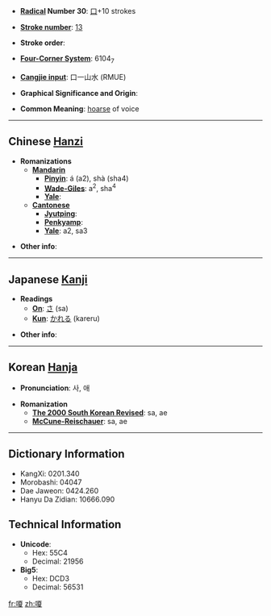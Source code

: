 * '''[[Wiktionary:Chinese radical index| Radical]] Number 30''': [[Wiktionary:Chinese radical index 口|口]]+10 strokes

* '''[[Wiktionary:Chinese total strokes index|Stroke number]]''': [[Wiktionary:Chinese total strokes index 13|13]]

* '''Stroke order''': 

* '''[[Wiktionary:Chinese four corner index|Four-Corner System]]''': 6104<sub>7</sub>

* '''[[Wiktionary:Chinese Cangjie index|Cangjie input]]''': 口一山水 (RMUE)

* '''Graphical Significance and Origin''': 

* '''Common Meaning''': [[hoarse]] of voice

----

== Chinese [[Hanzi]] ==

* '''Romanizations'''
** '''[[Mandarin]]'''
*** '''[[Pinyin]]''': á (a2), shà (sha4)
*** '''[[Wade-Giles]]''': a<sup>2</sup>, sha<sup>4</sup>
*** '''[[Yale]]''': 
** '''[[Cantonese]]'''
*** '''[[Jyutping]]''':
*** '''[[Penkyamp]]''': 
*** '''[[Yale]]''': a2, sa3

* '''Other info''': 

----

== Japanese [[Kanji]] ==

* '''Readings'''
** '''[[On]]''': [[さ]] (sa)
** '''[[Kun]]''': [[かれる]] (kareru)

* '''Other info''':  

----

== Korean [[Hanja]] ==

* '''Pronunciation''': 사, 애

* '''Romanization'''
** '''[[The 2000 South Korean Revised Romanization|The 2000 South Korean Revised]]''': sa, ae
** '''[[McCune-Reischauer]]''': sa, ae

----

== Dictionary Information ==

* KangXi: 0201.340
* Morobashi: 04047
* Dae Jaweon: 0424.260
* Hanyu Da Zidian: 10666.090

== Technical Information ==

* '''Unicode''':
** Hex: 55C4
** Decimal: 21956
* '''Big5''':
** Hex: DCD3
** Decimal: 56531

[[fr:嗄]]
[[zh:嗄]]